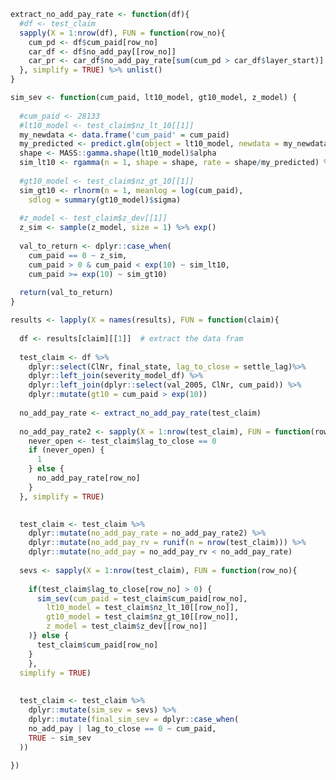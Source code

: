 ```r
extract_no_add_pay_rate <- function(df){
  #df <- test_claim
  sapply(X = 1:nrow(df), FUN = function(row_no){
    cum_pd <- df$cum_paid[row_no]
    car_df <- df$no_add_pay[[row_no]]
    car_pr <- car_df$no_add_pay_rate[sum(cum_pd > car_df$layer_start)]
  }, simplify = TRUE) %>% unlist()
}

sim_sev <- function(cum_paid, lt10_model, gt10_model, z_model) {
  
  #cum_paid <- 28133
  #lt10_model <- test_claim$nz_lt_10[[1]]
  my_newdata <- data.frame('cum_paid' = cum_paid)
  my_predicted <- predict.glm(object = lt10_model, newdata = my_newdata)
  shape <- MASS::gamma.shape(lt10_model)$alpha
  sim_lt10 <- rgamma(n = 1, shape = shape, rate = shape/my_predicted) %>% exp()
  
  #gt10_model <- test_claim$nz_gt_10[[1]]
  sim_gt10 <- rlnorm(n = 1, meanlog = log(cum_paid), 
    sdlog = summary(gt10_model)$sigma)
  
  #z_model <- test_claim$z_dev[[1]]
  z_sim <- sample(z_model, size = 1) %>% exp()
  
  val_to_return <- dplyr::case_when(
    cum_paid == 0 ~ z_sim,
    cum_paid > 0 & cum_paid < exp(10) ~ sim_lt10,
    cum_paid >= exp(10) ~ sim_gt10)
  
  return(val_to_return)
}

```

```r
results <- lapply(X = names(results), FUN = function(claim){
  
  df <- results[claim][[1]]  # extract the data fram
  
  test_claim <- df %>% 
    dplyr::select(ClNr, final_state, lag_to_close = settle_lag)%>% 
    dplyr::left_join(severity_model_df) %>% 
    dplyr::left_join(dplyr::select(val_2005, ClNr, cum_paid)) %>% 
    dplyr::mutate(gt10 = cum_paid > exp(10))
  
  no_add_pay_rate <- extract_no_add_pay_rate(test_claim)
  
  no_add_pay_rate2 <- sapply(X = 1:nrow(test_claim), FUN = function(row_no){
    never_open <- test_claim$lag_to_close == 0
    if (never_open) {
      1
    } else {
      no_add_pay_rate[row_no]
    }
  }, simplify = TRUE)
  

  test_claim <- test_claim %>% 
    dplyr::mutate(no_add_pay_rate = no_add_pay_rate2) %>% 
    dplyr::mutate(no_add_pay_rv = runif(n = nrow(test_claim))) %>% 
    dplyr::mutate(no_add_pay = no_add_pay_rv < no_add_pay_rate)
  
  sevs <- sapply(X = 1:nrow(test_claim), FUN = function(row_no){
    
    if(test_claim$lag_to_close[row_no] > 0) {
      sim_sev(cum_paid = test_claim$cum_paid[row_no], 
        lt10_model = test_claim$nz_lt_10[[row_no]],
        gt10_model = test_claim$nz_gt_10[[row_no]], 
        z_model = test_claim$z_dev[[row_no]]
    )} else {
      test_claim$cum_paid[row_no]
    }
    }, 
  simplify = TRUE)
  
  
  test_claim <- test_claim %>% 
    dplyr::mutate(sim_sev = sevs) %>% 
    dplyr::mutate(final_sim_sev = dplyr::case_when(
    no_add_pay | lag_to_close == 0 ~ cum_paid,
    TRUE ~ sim_sev
  ))
  
})
  
```  
  
  

  

    
  
  

